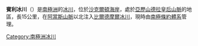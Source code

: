 {{Coord|84|29|S|167|10|E|source:GNIS|display=title}}

'''賓利冰川'''（{{lang-en|Bingley Glacier}}）是[[南極洲|南極洲]]的[[冰川|冰川]]，位於[[沙克爾頓海岸|沙克爾頓海岸]]，處於[[亞歷山德拉皇后山脈|亞歷山德拉皇后山脈]]的地區，長15公里，在[[阿當斯山脈|阿當斯山脈]]以北注入[[比爾德摩爾冰川|比爾德摩爾冰川]]，現時由[[南極條約體系|南極條約體系]]管理。

{{DEFAULTSORT:Bingley Glacier}}
[[Category:南極洲冰川|Category:南極洲冰川]]


{{ShackletonCoast-geo-stub}}
